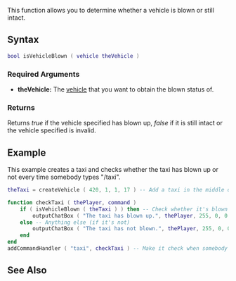 {{Server client function}}

This function allows you to determine whether a vehicle is blown or still intact.

==Syntax==
<syntaxhighlight lang="lua">bool isVehicleBlown ( vehicle theVehicle )</syntaxhighlight>
{{OOP||[[/vehicle.md|vehicle]]:isBlown|blown|blowVehicle}}
===Required Arguments===
*'''theVehicle:''' The [[/vehicle.md|vehicle]] that you want to obtain the blown status of.

===Returns===
Returns ''true'' if the vehicle specified has blown up, ''false'' if it is still intact or the vehicle specified is invalid.

==Example==
<section name="Server" class="server" show="true">
This example creates a taxi and checks whether the taxi has blown up or not every time somebody types "/taxi".
<syntaxhighlight lang="lua">
theTaxi = createVehicle ( 420, 1, 1, 17 ) -- Add a taxi in the middle of SA

function checkTaxi ( thePlayer, command )
	if ( isVehicleBlown ( theTaxi ) ) then -- Check whether it's blown or not
		outputChatBox ( "The taxi has blown up.", thePlayer, 255, 0, 0 ) -- If so, we'll output it
	else -- Anything else (if it's not)
		outputChatBox ( "The taxi has not blown.", thePlayer, 255, 0, 0 ) -- If not, we'll output that instead
	end
end
addCommandHandler ( "taxi", checkTaxi ) -- Make it check when somebody types "/taxi"
</syntaxhighlight>
</section>

==See Also==
{{Vehicle functions}}